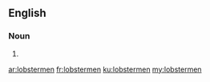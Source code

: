 ==English==

===Noun===
{{head|en|plural}}

# {{plural of|lobsterman|lang=en|nocat=1}}

[[ar:lobstermen]]
[[fr:lobstermen]]
[[ku:lobstermen]]
[[my:lobstermen]]